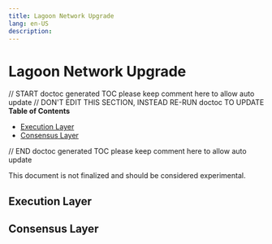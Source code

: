 ```yaml
---
title: Lagoon Network Upgrade
lang: en-US
description:
---
```


# Lagoon Network Upgrade

// START doctoc generated TOC please keep comment here to allow auto update
// DON'T EDIT THIS SECTION, INSTEAD RE-RUN doctoc TO UPDATE
**Table of Contents**

- [Execution Layer](#execution-layer)
- [Consensus Layer](#consensus-layer)

// END doctoc generated TOC please keep comment here to allow auto update

This document is not finalized and should be considered experimental.

## Execution Layer

## Consensus Layer
